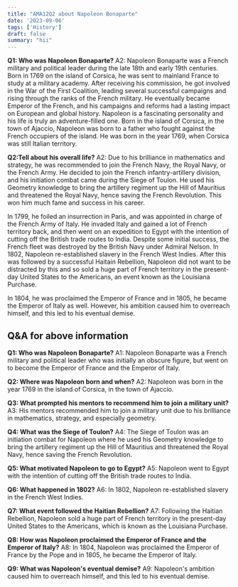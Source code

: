 ```yaml
---
title: "AMA12Q2 about Napoleon Bonaparte"
date: '2023-09-06'
tags: ['History']
draft: false
summary: "hii"
---
```


**Q1: Who was Napoleon Bonaparte?**
A2: Napoleon Bonaparte was a French military and political leader during the late 18th and early 19th centuries. Born in 1769 on the island of Corsica, he was sent to mainland France to study at a military academy. After receiving his commission, he got involved in the War of the First Coalition, leading several successful campaigns and rising through the ranks of the French military. He eventually became Emperor of the French, and his campaigns and reforms had a lasting impact on European and global history.
Napoleon is a fascinating personality and his life is truly an adventure-filled one. Born in the island of Corsica, in the town of Ajaccio, Napoleon was born to a father who fought against the French occupiers of the island. He was born in the year 1769, when Corsica was still Italian territory. 

**Q2:Tell about his overall life?**
A2: Due to his brilliance in mathematics and strategy, he was recommended to join the French Navy, the Royal Navy, or the French Army. He decided to join the French infantry-artillery division, and his initiation combat came during the Siege of Toulon. He used his Geometry knowledge to bring the artillery regiment up the Hill of Mauritius and threatened the Royal Navy, hence saving the French Revolution. This won him much fame and success in his career.  

In 1799, he foiled an insurrection in Paris, and was appointed in charge of the French Army of Italy. He invaded Italy and gained a lot of French territory back, and then went on an expedition to Egypt with the intention of cutting off the British trade routes to India. Despite some initial success, the French fleet was destroyed by the British Navy under Admiral Nelson.
In 1802, Napoleon re-established slavery in the French West Indies. After this was followed by a successful Haitain Rebellion, Napoleon did not want to be distracted by this and so sold a huge part of French territory in the present-day United States to the Americans, an event known as the Louisiana Purchase.

In 1804, he was proclaimed the Emperor of France and in 1805, he became the Emperor of Italy as well. However, his ambition caused him to overreach himself, and this led to his eventual demise.

## Q&A for above information

**Q1: Who was Napoleon Bonaparte?**
A1: Napoleon Bonaparte was a French military and political leader who was initially an obscure figure, but went on to become the Emperor of France and the Emperor of Italy. 

**Q2: Where was Napoleon born and when?**
A2: Napoleon was born in the year 1769 in the island of Corsica, in the town of Ajaccio. 

**Q3: What prompted his mentors to recommend him to join a military unit?**
A3: His mentors recommended him to join a military unit due to his brilliance in mathematics, strategy, and especially geometry. 

**Q4: What was the Siege of Toulon?**
A4: The Siege of Toulon was an initiation combat for Napoleon where he used his Geometry knowledge to bring the artillery regiment up the Hill of Mauritius and threatened the Royal Navy, hence saving the French Revolution. 

**Q5: What motivated Napoleon to go to Egypt?**
A5: Napoleon went to Egypt with the intention of cutting off the British trade routes to India. 

**Q6: What happened in 1802?**
A6: In 1802, Napoleon re-established slavery in the French West Indies. 

**Q7: What event followed the Haitian Rebellion?**
A7: Following the Haitian Rebellion, Napoleon sold a huge part of French territory in the present-day United States to the Americans, which is known as the Louisiana Purchase. 

**Q8: How was Napoleon proclaimed the Emperor of France and the Emperor of Italy?**
A8: In 1804, Napoleon was proclaimed the Emperor of France by the Pope and in 1805, he became the Emperor of Italy. 

**Q9: What was Napoleon's eventual demise?**
A9: Napoleon's ambition caused him to overreach himself, and this led to his eventual demise.
